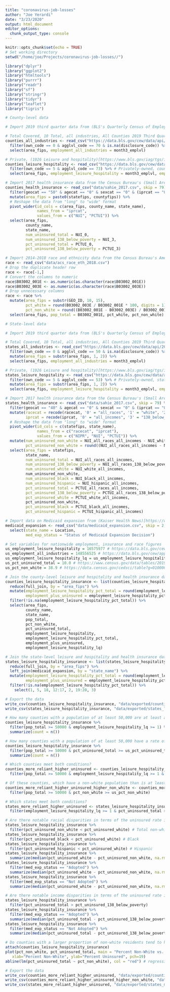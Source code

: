 ```yaml
---
title: "coronavirus-job-losses"
author: "Joe Yerardi"
date: "3/23/2020"
output: html_document
editor_options: 
  chunk_output_type: console
---
```


```r
knitr::opts_chunk$set(echo = TRUE)
# Set working directory
setwd("/home/joe/Projects/coronavirus-job-losses//")
```

```r
library("dplyr")
library("ggplot2")
library("htmltools")
library("purrr")
library("readr")
library("sf")
library("stringr")
library("tidyr")
library("leaflet")
library("tigris")
```

```r
# County-level data

# Import 2019 third quarter data from (BLS's Quarterly Census of Employment and Wages (QCEW))[https://data.bls.gov/cew/apps/data_views/data_views.htm#tab=Tables]

# Total Covered, 10 Total, all industries, All Counties 2019 Third Quarter, All establishment sizes
counties_all_industries <- read_csv("https://data.bls.gov/cew/data/api/2019/3/industry/10.csv") %>% 
  filter(own_code == 0 & agglvl_code == 70 & is.na(disclosure_code)) %>% # All ownership types, county-level, un-suppressed
  select(area_fips, employment_all_industries = month3_emplvl)

# Private, (1026 Leisure and hospitality)[https://www.bls.gov/iag/tgs/iag70.htm], All Counties, 2019 Third Quarter, All establishment sizes
counties_leisure_hospitality <- read_csv("https://data.bls.gov/cew/data/api/2019/3/industry/1026.csv") %>% 
  filter(own_code == 5 & agglvl_code == 73) %>% # Privately-owned, county-level
  select(area_fips, employment_leisure_hospitality = month3_emplvl, employment_leisure_hospitality_lq = lq_month3_emplvl)

# Import 2017 health insurance data from the Census Bureau's (Small Area Health Insurance Estimates)[https://www.census.gov/programs-surveys/sahie/data/datasets.html]
counties_health_insurance <- read_csv("data/sahie_2017.csv", skip = 79) %>% 
  filter(geocat == "50" & agecat == "0" & sexcat == "0" & (iprcat == "0" | iprcat == "3")) %>% 
  mutate(area_fips = paste0(statefips, countyfips)) %>% 
  # Reshape the data from "long" to "wide" format
  pivot_wider(id_cols = c(area_fips, county_name, state_name),
              names_from = "iprcat",
              values_from = c("NUI", "PCTUI")) %>% 
  select(area_fips,
         county_name,
         state_name,
         num_uninsured_total = NUI_0,
         num_uninsured_138_below_poverty = NUI_3,
         pct_uninsured_total = PCTUI_0,
         pct_uninsured_138_below_poverty = PCTUI_3)

# Import 2014-2018 race and ethnicity data from the Census Bureau's American Community Survey
race <- read_csv("data/acs_race_eth_2018.csv")
# Drop the duplicate header row
race <- race[-1,]
# Convert the columns to numeric
race$B03002_001E <- as.numeric(as.character(race$B03002_001E))
race$B03002_003E <- as.numeric(as.character(race$B03002_003E))
# Drop unnecessary columns
race <- race %>% 
  mutate(area_fips = substr(GEO_ID, 10, 15),
         pct_white = round(B03002_003E / B03002_001E * 100, digits = 1),
         pct_non_white = round((B03002_001E - B03002_003E) / B03002_001E * 100, digits = 1)) %>% 
  select(area_fips, pop_total = B03002_001E, pct_white, pct_non_white)

# State-level data

# Import 2019 third quarter data from (BLS's Quarterly Census of Employment and Wages (QCEW))[https://data.bls.gov/cew/apps/data_views/data_views.htm#tab=Tables]

# Total Covered, 10 Total, all industries, All Counties 2019 Third Quarter, All establishment sizes
states_all_industries <- read_csv("https://data.bls.gov/cew/data/api/2019/3/industry/10.csv") %>% 
  filter(own_code == 0 & agglvl_code == 50 & is.na(disclosure_code)) %>% # All ownership types, state-level, un-suppressed
  mutate(area_fips = substr(area_fips, 1, 2)) %>% 
  select(area_fips, employment_all_industries = month3_emplvl)

# Private, (1026 Leisure and hospitality)[https://www.bls.gov/iag/tgs/iag70.htm], All Counties, 2019 Third Quarter, All establishment sizes
states_leisure_hospitality <- read_csv("https://data.bls.gov/cew/data/api/2019/3/industry/1026.csv") %>% 
  filter(own_code == 5 & agglvl_code == 53) %>% # Privately-owned, state-level
  mutate(area_fips = substr(area_fips, 1, 2)) %>% 
  select(area_fips, employment_leisure_hospitality = month3_emplvl, employment_leisure_hospitality_lq = lq_month3_emplvl)

# Import 2017 health insurance data from the Census Bureau's (Small Area Health Insurance Estimates)[https://www.census.gov/programs-surveys/sahie/data/datasets.html]
states_health_insurance <- read_csv("data/sahie_2017.csv", skip = 79) %>% 
  filter(geocat == "40" & agecat == "0" & sexcat == "0" & (iprcat == "0" | iprcat == "3")) %>% 
  mutate(racecat = recode(racecat, '0' = "all_races", '1' = "white", '2' = "black", '3' = "hispanic"),
         iprcat = recode(iprcat, '0' = "all_incomes", '3' = "138_below_poverty")) %>% 
  # Reshape the data from "long" to "wide" format
  pivot_wider(id_cols = c(statefips, state_name),
              names_from = c("racecat", "iprcat"),
              values_from = c("NIPR", "NUI", "PCTUI")) %>% 
  mutate(num_uninsured_non_white = NUI_all_races_all_incomes - NUI_white_all_incomes,
         pct_uninsured_non_white = round((NUI_all_races_all_incomes - NUI_white_all_incomes) / (NIPR_all_races_all_incomes - NIPR_white_all_incomes) * 100, digits = 1)) %>% 
  select(area_fips = statefips,
         state_name,
         num_uninsured_total = NUI_all_races_all_incomes,
         num_uninsured_138_below_poverty = NUI_all_races_138_below_poverty,
         num_uninsured_white = NUI_white_all_incomes,
         num_uninsured_non_white,
         num_uninsured_black = NUI_black_all_incomes,
         num_uninsured_hispanic = NUI_hispanic_all_incomes,
         pct_uninsured_total = PCTUI_all_races_all_incomes,
         pct_uninsured_138_below_poverty = PCTUI_all_races_138_below_poverty,
         pct_uninsured_white = PCTUI_white_all_incomes,
         pct_uninsured_non_white,
         pct_uninsured_black = PCTUI_black_all_incomes,
         pct_uninsured_hispanic = PCTUI_hispanic_all_incomes)

# Import data on Medicaid expansion from (Kaiser Health News)[https://www.kff.org/health-reform/state-indicator/state-activity-around-expanding-medicaid-under-the-affordable-care-act/?currentTimeframe=0&sortModel=%7B%22colId%22:%22Location%22,%22sort%22:%22asc%22%7D]
medicaid_expansion <- read_csv("data/medicaid_expansion.csv", skip = 2, n_max = 52) %>% 
  select(state_name = Location,
         med_exp_status = "Status of Medicaid Expansion Decision")
```

```r
# Set variables for nationwide employment, insurance and race figures
us_employment_leisure_hospitality = 16575977 # https://data.bls.gov/cew/apps/table_maker/v4/table_maker.htm#type=1&year=2019&qtr=3&own=5&ind=1026&supp=1
us_employment_all_industries = 148556525 # https://data.bls.gov/cew/apps/table_maker/v4/table_maker.htm#type=1&year=2019&qtr=3&own=0&ind=10&supp=1
us_employment_leisure_hospitality_lq = us_employment_leisure_hospitality / us_employment_all_industries
us_pct_uninsured_total = 10.0 # https://www.census.gov/data/tables/2019/demo/health-insurance/p60-267.html
us_pct_non_white = 38.9 # https://data.census.gov/cedsci/table?g=0100000US&tid=ACSDP5Y2018.DP05&y=2018&d=ACS%205-Year%20Estimates%20Data%20Profiles&vintage=2018&t=Race%20and%20Ethnicity&hidePreview=false&layer=VT_2018_040_00_PY_D1&cid=DP05_0001E

# Join the county-level leisure and hospitality and health insurance data frames
counties_leisure_hospitality_insurance <- list(counties_leisure_hospitality, counties_all_industries, counties_health_insurance, race) %>% 
  reduce(full_join, by = "area_fips") %>% 
  mutate(employment_leisure_hospitality_pct_total = round(employment_leisure_hospitality / employment_all_industries * 100, digits = 1),
         employment_plus_uninsured = employment_leisure_hospitality_pct_total + pct_uninsured_total) %>% 
  filter(!is.na(employment_leisure_hospitality_pct_total)) %>% 
  select(area_fips,
         county_name,
         state_name,
         pop_total,
         pct_non_white,
         pct_uninsured_total,
         employment_leisure_hospitality,
         employment_leisure_hospitality_pct_total,
         employment_plus_uninsured,
         employment_leisure_hospitality_lq)

# Join the state-level leisure and hospitality and health insurance data frames
states_leisure_hospitality_insurance <- list(states_leisure_hospitality, states_all_industries, states_health_insurance) %>% 
  reduce(full_join, by = "area_fips") %>% 
  left_join(medicaid_expansion, by = "state_name") %>% 
  mutate(employment_leisure_hospitality_pct_total = round(employment_leisure_hospitality / employment_all_industries * 100, digits = 1),
         employment_plus_uninsured = employment_leisure_hospitality_pct_total + pct_uninsured_total) %>% 
  filter(!is.na(employment_leisure_hospitality_pct_total)) %>% 
    select(1, 5, 18, 12:17, 2, 19:20, 3)

# Export the data
write_csv(counties_leisure_hospitality_insurance, "data/exported/counties_leisure_hospitality_insurance.csv")
write_csv(states_leisure_hospitality_insurance, "data/exported/states_leisure_hospitality_insurance.csv")
```

```r
# How many counties with a population of at least 50,000 are at least as reliant on leisure and hospitality for jobs as the nation as a whole?
counties_leisure_hospitality_insurance %>% 
  filter(pop_total >= 50000 & employment_leisure_hospitality_lq >= 1) %>% 
  summarize(count = n())

# How many counties with a population of at least 50,000 have a rate of uninsured residents at least as high as the nation as a whole?
counties_leisure_hospitality_insurance %>% 
  filter(pop_total >= 50000 & pct_uninsured_total >= us_pct_uninsured_total ) %>% 
  summarize(count = n())

# Which counties meet both conditions?
counties_more_reliant_higher_uninsured <- counties_leisure_hospitality_insurance %>% 
  filter(pop_total >= 50000 & employment_leisure_hospitality_lq >= 1 & pct_uninsured_total >= us_pct_uninsured_total)

# Of these counties, which have a non-white population than is at least as great as the nation as a whole?
counties_more_reliant_higher_uninsured_higher_non_white <- counties_more_reliant_higher_uninsured %>% 
  filter(pop_total >= 50000 & pct_non_white >= us_pct_non_white)

# Which states meet both conditions?
states_more_reliant_higher_uninsured <- states_leisure_hospitality_insurance %>% 
  filter(employment_leisure_hospitality_lq >= 1 & pct_uninsured_total >= us_pct_uninsured_total)

# Are there notable racial disparities in terms of the uninsured rate in these states?
states_leisure_hospitality_insurance %>% 
  filter(pct_uninsured_non_white < pct_uninsured_white) # Total non-white
states_leisure_hospitality_insurance %>% 
  filter(pct_uninsured_black < pct_uninsured_white) # Black
states_leisure_hospitality_insurance %>% 
  filter(pct_uninsured_hispanic < pct_uninsured_white) # Hispanic
states_leisure_hospitality_insurance %>% 
  summarize(median(pct_uninsured_white - pct_uninsured_non_white, na.rm = T)) # Median disparity between white and non-white uninsured rate
states_leisure_hospitality_insurance %>% 
  filter(med_exp_status == "Adopted") %>% 
  summarize(median(pct_uninsured_white - pct_uninsured_non_white, na.rm = T)) # Median disparity between white and non-white uninsured rate in expansion states
states_leisure_hospitality_insurance %>% 
  filter(med_exp_status == "Not Adopted") %>% 
  summarize(median(pct_uninsured_white - pct_uninsured_non_white, na.rm = T)) # Median disparity between white and non-white uninsured rate in non-expansion states

# Are there notable income disparities in terms of the uninsured rate in these states?
states_leisure_hospitality_insurance %>% 
  filter(pct_uninsured_total > pct_uninsured_138_below_poverty)
states_leisure_hospitality_insurance %>% 
  filter(med_exp_status == "Adopted") %>% 
  summarize(median(pct_uninsured_total - pct_uninsured_138_below_poverty, na.rm = T)) # Median disparity between total and 138 percent and below poverty uninsured rate in expansion states
states_leisure_hospitality_insurance %>% 
  filter(med_exp_status == "Not Adopted") %>% 
  summarize(median(pct_uninsured_total - pct_uninsured_138_below_poverty, na.rm = T)) # Median disparity between total and 138 percent and below poverty uninsured rate in non-expansion states

# Do counties with a larger proportion of non-white residents tend to have higher uninsured rates?
attach(counties_leisure_hospitality_insurance)
plot(pct_non_white, pct_uninsured_total, main = "Percent Non-White vs. Percent Uninsured",
   xlab="Percent Non-White", ylab="Percent Uninsured", pch=19)
abline(lm(pct_uninsured_total ~ pct_non_white), col = "red") # regression line (y~x)

# Export the data
write_csv(counties_more_reliant_higher_uninsured, "data/exported/counties_more_reliant_higher_uninsured.csv")
write_csv(counties_more_reliant_higher_uninsured_higher_non_white, "data/exported/counties_more_reliant_higher_uninsured_higher_non_white.csv")
write_csv(states_more_reliant_higher_uninsured, "data/exported/states_more_reliant_higher_uninsured.csv")
```